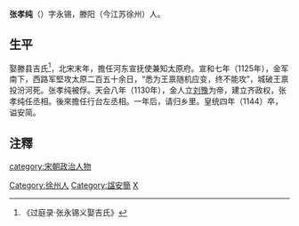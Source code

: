 '''张孝纯'''（{{bd|？||1144年||Z}}）字永锡，滕阳（今江苏徐州）人。

==生平==
娶滕县吉氏<ref>《过庭录·张永锡义娶吉氏》</ref>，北宋末年，擔任河东宣抚使兼知太原府。宣和七年（1125年），金军南下，西路军堅攻太原二百五十余日，“悉为王禀随机应变，终不能攻”，城破王禀投汾河死。张孝纯被俘。天会八年（1130年），金人立[[刘豫|刘豫]]为帝，建立齐政权，张孝纯任丞相。後來擔任行台左丞相。一年后，请归乡里。皇统四年（1144）卒，谥安简。

==注釋==
{{reflist}}

{{DEFAULTSORT:Z}}
[[category:宋朝政治人物|category:宋朝政治人物]]
[[Category:徐州人|Category:徐州人]]
[[Category:諡安簡|Category:諡安簡]]
[[Category:張姓|X]]